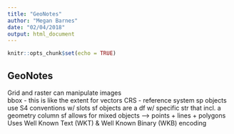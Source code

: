 ```yaml
---
title: "GeoNotes"
author: "Megan Barnes"
date: "02/04/2018"
output: html_document
---
```


```r
knitr::opts_chunk$set(echo = TRUE)
```

## GeoNotes

Grid and raster can manipulate images  
bbox - this is like the extent for vectors
CRS - reference system
sp objects use S4 conventions w/ slots
sf objects are a df w/ specific str that incl. a geometry column
sf allows for mixed objects --> points + lines + polygons
Uses Well Known Text (WKT) & Well Known Binary (WKB) encoding 

